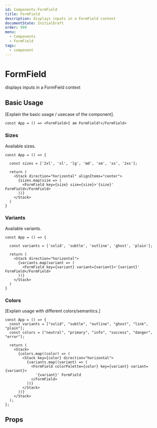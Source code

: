 ```yaml
---
id: Components-FormField
title: FormField
description: displays inputs in a FormField context
documentState: InitialDraft
order: 999
menu:
  - Components
  - FormField
tags:
  - component
---
```


# FormField

displays inputs in a FormField context

## Basic Usage

[Explain the basic usage / usecase of the component].

```jsx-live
const App = () => <FormField>I am FormField!</FormField>
```


### Sizes

Available sizes.

```jsx-live
const App = () => {

  const sizes = ['2xl', 'xl', 'lg', 'md', 'sm', 'xs', '2xs'];

  return (
    <Stack direction="horizontal" alignItems="center">
      {sizes.map(size => (
        <FormField key={size} size={size}>'{size}' FormField</FormField>
      ))}
    </Stack>
  )
}
```

### Variants

Available variants.

```jsx-live
const App = () => {

  const variants = ['solid', 'subtle', 'outline', 'ghost', 'plain'];

  return (
    <Stack direction="horizontal">
      {variants.map(variant => (
        <FormField key={variant} variant={variant}>'{variant}' FormField</FormField>
      ))}
    </Stack>
  )
}
```

### Colors

[Explain usage with different colors/semantics.]

```jsx-live
const App = () => {
  const variants = ["solid", "subtle", "outline", "ghost", "link", "plain"];
  const colors = ["neutral", "primary", "info", "success", "danger", "error"];

  return (
    <Stack>
      {colors.map((color) => (
        <Stack key={color} direction="horizontal">
          {variants.map((variant) => (
            <FormField colorPalette={color} key={variant} variant={variant}>
              '{variant}' FormField
            </FormField>
          ))}
        </Stack>
      ))}
    </Stack>
  );
};
```

## Props

<PropTable id="FormField" />
